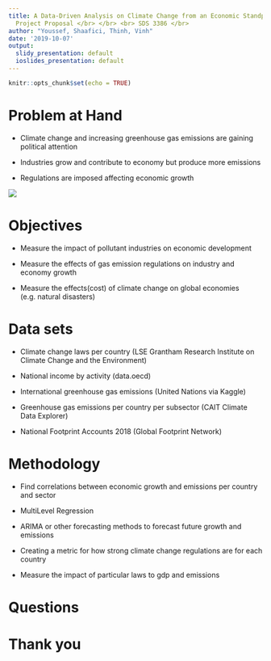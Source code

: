 ```yaml
---
title: A Data-Driven Analysis on Climate Change from an Economic Standpoint <br> <br>
  Project Proposal </br> </br> <br> SDS 3386 </br>
author: "Youssef, Shaafici, Thinh, Vinh"
date: '2019-10-07'
output:
  slidy_presentation: default
  ioslides_presentation: default
---
```


```r
knitr::opts_chunk$set(echo = TRUE)
```

# Problem at Hand

- Climate change and increasing greenhouse gas emissions are gaining political attention

- Industries grow and contribute to economy but produce more emissions

- Regulations are imposed affecting economic growth

<!-- BASICALLY GOVERNMENTS SEE POLUTION -> WANT TO DO SOMETHING ABOUT IT BUT THEY DONT KNOW THE ECONOMIC IMPACT SO LETS SEE IF ITS WORTH IT(ECON STANPOINT) USING DATA SCIENCE MAGIC -->

<!-- - How do polluant industries contribute to economic growth -->

<!-- - How do regulations affect economic performance -->

<!-- - How does climate changes affect economic performance -->


<!-- ![](greenhouse_gasses.jpg) -->
![](problemDiagram.png)

# Objectives

<!-- Maybe we could mention developing vs established economies for each of these points -->
- Measure the impact of pollutant industries on economic development

- Measure the effects of gas emission regulations on industry and economy growth

- Measure the effects(cost) of climate change on global economies (e.g. natural disasters)

# Data sets

- Climate change laws per country (LSE Grantham Research Institute on Climate Change and the Environment)

- National income by activity (data.oecd)

- International greenhouse gas emissions (United Nations via Kaggle)

- Greenhouse gas emissions per country per subsector (CAIT Climate Data Explorer)

- National Footprint Accounts 2018 (Global Footprint Network)

# Methodology

- Find correlations between economic growth and emissions per country and sector

-   MultiLevel Regression

-   ARIMA or other forecasting methods to forecast future growth and emissions

<!-- -  Important of us to take seasonality into account! -->

-   Creating a metric for how strong climate change regulations are for each country

-   Measure the impact of particular laws to gdp and emissions

<!-- WE NEED A METHOD TO DETERMINE ECOLOGICAL REGULATION PERFOMANCE -->

# Questions

# Thank you








